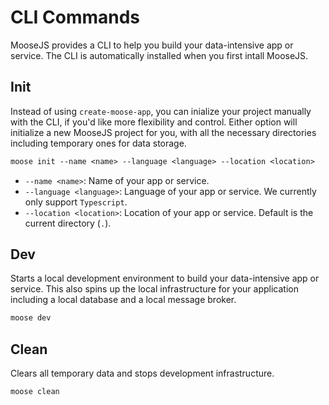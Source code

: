 # CLI Commands

MooseJS provides a CLI to help you build your data-intensive app or service. The CLI is automatically installed when you first intall MooseJS.

## Init

Instead of using `create-moose-app`, you can inialize your project manually with the CLI, if you'd like more flexibility and control. Either option will initialize a new MooseJS project for you, with all the necessary directories including temporary ones for data storage.

```txt filename="Terminal" copy
moose init --name <name> --language <language> --location <location>
```

- `--name <name>`: Name of your app or service.
- `--language <language>`: Language of your app or service. We currently only support `Typescript`.
- `--location <location>`: Location of your app or service. Default is the current directory (`.`).

## Dev

Starts a local development environment to build your data-intensive app or service. This also spins up the local infrastructure for your application including a local database and a local message broker.

```txt filename="Terminal" copy
moose dev
```

## Clean

Clears all temporary data and stops development infrastructure.

```txt filename="Terminal" copy
moose clean
```